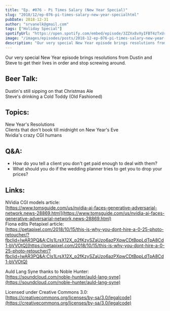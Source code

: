 ```yaml
---
title: "Ep. #076 - Pi Times Salary (New Year Special)"
slug: "2018/12/ep-076-pi-times-salary-new-year-specialhtml"
pubDate: 2018-12-31
author: "srvanelk@gmail.com"
tags: ["Holiday Special"]
spotifyUrl: "https://open.spotify.com/embed/episode/3ZZXx8vXyIFBT4zTxUrObw?utm_source=generator"
image: "/images/episodes/posts/2018-12-ep-076-pi-times-salary-new-year-specialhtml/NYE+PI+TIMES.webp"
description: "Our very special New Year episode brings resolutions from Dustin and Steve to get their lives in order and stop screwing around."
---
```


Our very special New Year episode brings resolutions from Dustin and Steve to get their lives in order and stop screwing around.

## Beer Talk:

Dustin's still sipping on that Christmas Ale  
Steve's drinking a Cold Toddy (Old Fashioned)

## Topics:  
New Year's Resolutions  
Clients that don't book till midnight on New Year's Eve  
Nvidia's crazy CGI humans

## Q&A:  
- How do you tell a client you don't get paid enough to deal with them?
- What should you do if the wedding planner tries to get you to drop your prices?

## Links:
NVidia CGI models article:  
[https://www.tomsguide.com/us/nvidia-ai-faces-generative-adversarial-network,news-28869.html](https://www.tomsguide.com/us/nvidia-ai-faces-generative-adversarial-network,news-28869.html)  
Fiona edits Petapixel article:  
[https://petapixel.com/2018/10/15/this-is-why-you-dont-hire-a-0-25-photo-retoucher/?fbclid=IwAR3PQ&A:CIs1LrsX12X_p2fKzySZaUzo6azPXpwCDtBppLdTpA8Cd1-bVVOtQ](https://petapixel.com/2018/10/15/this-is-why-you-dont-hire-a-0-25-photo-retoucher/?fbclid=IwAR3PQ&A:CIs1LrsX12X_p2fKzySZaUzo6azPXpwCDtBppLdTpA8Cd1-bVVOtQ)

Auld Lang Syne thanks to Noble Hunter:  
[https://soundcloud.com/noble-hunter/auld-lang-syne](https://soundcloud.com/noble-hunter/auld-lang-syne)

Licensed under Creative Commons 3.0:  
[https://creativecommons.org/licenses/by-sa/3.0/legalcode](https://creativecommons.org/licenses/by-sa/3.0/legalcode)
